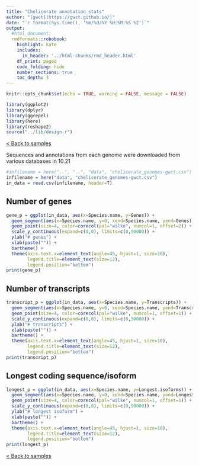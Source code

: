 ```yaml
---
title: "Chelicerate annotation stats"
author: "[gwct](https://gwct.github.io/)"
date: "`r format(Sys.time(), '%m/%d/%Y %H:%M:%S %Z')`"
output:
  #html_document:
  rmdformats::robobook:
    highlight: kate
    includes:
      in_header: '../html-chunks/rmd_header.html'
    df_print: paged
    code_folding: hide
    number_sections: true
    toc_depth: 3
---
```


```r
knitr::opts_chunk$set(echo = TRUE, warning = FALSE, message = FALSE)

library(ggplot2)
library(dplyr)
library(ggrepel)
library(here)
library(reshape2)
source("../lib/design.r")
```

[< Back to samples](index.html)

Sequences and annotations from each genome were downloaded from various databases in 10.21

```r

#infilename = here("..", "..", "data", "chelicerate_genomes-gwct.csv")
infilename = here("data", "chelicerate_genomes-gwct.csv")
in_data = read.csv(infilename, header=T)


```

## Number of genes

```r

gene_p = ggplot(in_data, aes(x=Species.name, y=Genes)) +
  geom_segment(aes(x=Species.name, y=0, xend=Species.name, yend=Genes), linetype="dotted", color="#666666") +
  geom_point(size=4, color=corecol(pal="wilke", numcol=1, offset=2)) +
  scale_y_continuous(expand=c(0,0), limits=c(0,90000)) +
  ylab("# genes") +
  xlab(paste("")) +
  bartheme() +
  theme(axis.text.x=element_text(angle=45, hjust=1, size=10),
        legend.title=element_text(size=12),
        legend.position="bottom")
print(gene_p)

```

## Number of transcripts

```r

transcript_p = ggplot(in_data, aes(x=Species.name, y=Transcripts)) +
  geom_segment(aes(x=Species.name, y=0, xend=Species.name, yend=Transcripts), linetype="dotted", color="#666666") +
  geom_point(size=4, color=corecol(pal="wilke", numcol=1, offset=1)) +
  scale_y_continuous(expand=c(0,0), limits=c(0,90000)) +
  ylab("# transcripts") +
  xlab(paste("")) +
  bartheme() +
  theme(axis.text.x=element_text(angle=45, hjust=1, size=10),
        legend.title=element_text(size=12),
        legend.position="bottom")
print(transcript_p)

```

## Longest coding sequence/isoform

```r

longest_p = ggplot(in_data, aes(x=Species.name, y=Longest.isoforms)) +
  geom_segment(aes(x=Species.name, y=0, xend=Species.name, yend=Longest.isoforms), linetype="dotted", color="#666666") +
  geom_point(size=4, color=corecol(pal="wilke", numcol=1, offset=1)) +
  scale_y_continuous(expand=c(0,0), limits=c(0,90000)) +
  ylab("# longest isoform") +
  xlab(paste("")) +
  bartheme() +
  theme(axis.text.x=element_text(angle=45, hjust=1, size=10),
        legend.title=element_text(size=12),
        legend.position="bottom")
print(longest_p)

```

[< Back to samples](index.html)